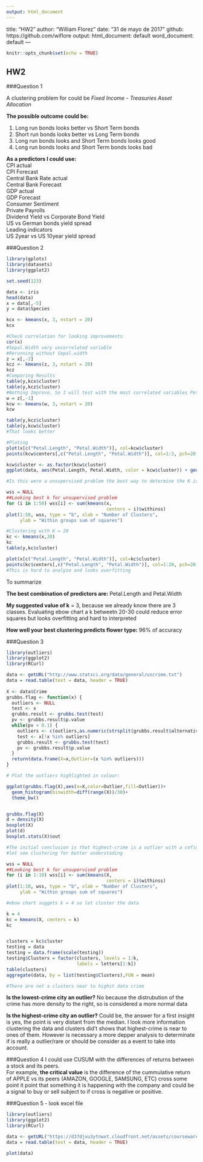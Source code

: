 ```yaml
---
output: html_document
---
```

title: "HW2"
author: "William Florez"
date: "31 de mayo de 2017"
github: https://github.com/wiflore
output:
  html_document: default
  word_document: default
---

```r
knitr::opts_chunk$set(echo = TRUE)


```

## HW2

###Question 1

A clustering problem for could be *Fixed Income - Treasuries Asset Allocation*	

**The possible outcome could be:**  

1. Long run bonds looks better vs Short Term bonds
2. Short run bonds looks better vs Long Term bonds
3. Long run bonds looks and Short Term bonds looks good
4. Long run bonds looks and Short Term bonds looks bad

**As a predictors I could use:**  
CPI actual  
CPI Forecast  	
Central Bank Rate	actual  
Central Bank Forecast	
GDP actual  
GDP Forecast  
Consumer Sentiment  
Private Payrolls  
Dividend Yield vs Corporate Bond Yield  
US vs German bonds yield spread  
Leading indicators  
US 2year vs US 10year yield spread  


###Question 2
```r
library(gplots)
library(datasets)
library(ggplot2)

set.seed(123)

data <- iris
head(data)
x = data[,-5]
y = data$Species

kcx <- kmeans(x, 3, nstart = 20) 
kcx

#Check correlation for looking improvements
cor(x)
#Sepal.Width very uncorrelated variable
#Rerunning without Sepal.width
z = x[,-2]
kcz <- kmeans(z, 3, nstart = 20) 
kcz
#Comparing Results
table(y,kcx$cluster)
table(y,kcz$cluster)
#Nothing Improve. So I will test with the most correlated variables Petal.Lengh and Petal.Width
w = z[,-1]
kcw <- kmeans(w, 3, nstart = 20) 
kcw

table(y,kcz$cluster)
table(y,kcw$cluster)
#That looks better 

#Ploting
plot(x[c("Petal.Length", "Petal.Width")], col=kcw$cluster)
points(kcw$centers[,c("Petal.Length", "Petal.Width")], col=1:3, pch=20, cex=3)

kcw$cluster <- as.factor(kcw$cluster)
ggplot(data, aes(Petal.Length, Petal.Width, color = kcw$cluster)) + geom_point() 

#Is this were a unsupervised problem the best way to determine the K is looking the sum of squares

wss = NULL
##Looking best k for unsupervised problem
for (i in 1:50) wss[i] <- sum(kmeans(x,
                                     centers = i)$withinss)
plot(1:50, wss, type = "b", xlab = "Number of Clusters",
     ylab = "Within groups sum of squares")

#Clustering with K = 20
kc <- kmeans(x,20)
kc
table(y,kc$cluster)

plot(x[c("Petal.Length", "Petal.Width")], col=kc$cluster)
points(kc$centers[,c("Petal.Length", "Petal.Width")], col=1:20, pch=20, cex=2)
#This is hard to analyze and looks overfitting


```

To summarize

**The best	combination	of	predictors are:**
Petal.Length and Petal.Width

**My	suggested	value	of	k** = 3, because we already know there are 3 classes. Evaluating ebow chart a k betweetn 20-30 could reduce error squares but looks overfitting and hard to interpreted 

**How	well	your	best	clustering	predicts	flower	type:** 96% of accuracy

###Question 3
```r

library(outliers)
library(ggplot2)
library(RCurl)

data <- getURL("http://www.statsci.org/data/general/uscrime.txt")
data = read.table(text = data, header = TRUE)
  
X <- data$Crime
grubbs.flag <- function(x) {
  outliers <- NULL
  test <- x
  grubbs.result <- grubbs.test(test)
  pv <- grubbs.result$p.value
  while(pv < 0.1) {
    outliers <- c(outliers,as.numeric(strsplit(grubbs.result$alternative," ")[[1]][3]))
    test <- x[!x %in% outliers]
    grubbs.result <- grubbs.test(test)
    pv <- grubbs.result$p.value
  }
  return(data.frame(X=x,Outlier=(x %in% outliers)))
}

# Plot the outliers highlighted in colour:

ggplot(grubbs.flag(X),aes(x=X,color=Outlier,fill=Outlier))+
  geom_histogram(binwidth=diff(range(X))/30)+
  theme_bw()


grubbs.flag(X)
d = density(X)
boxplot(X)
plot(d)
boxplot.stats(X)$out

#The initial conclusion is that highest-crime is a outlier with a cofident of 
#let see clustering for better understading

wss = NULL
##Looking best k for unsupervised problem
for (i in 1:10) wss[i] <- sum(kmeans(X,
                                     centers = i)$withinss)
plot(1:10, wss, type = "b", xlab = "Number of Clusters",
     ylab = "Within groups sum of squares")

#ebow chart suggets k = 4 so let cluster the data

k = 4
kc = kmeans(X, centers = k)
kc


clusters = kc$cluster
testing = data
testing = data.frame(scale(testing))
testing$Clusters = factor(clusters, levels = 1:k, 
                          labels = letters[1:k]) 
table(clusters)
aggregate(data, by = list(testing$Clusters),FUN = mean)

#There are not a clusters near to highst data crime

```

**Is	the	lowest-crime	city	an	outlier?**	No because the distrubution of the crime has more density to the right, so is considered a more normal data	

**Is	the	highest-crime	city	an	outlier?**	Could be, the answer for a first insight is yes, the point is very distant from the median. I look more information clustering the data and clusters did't shows that highest-crime is near to ones of them. However is necessary a more depper analysis to determinate if is really a outlier/rare or should be consider as a event to take into account.  

###Question 4
I could use CUSUM with the differences of returns between a stock and its peers.  
For example, **the critical value** is the difference of the cummulative return of APPLE vs its peers (AMAZON, GOOGLE, SAMSUNG, ETC) cross some point it point that something it is happening with the company and could be a signal to buy or sell subject to if cross is negative or positive.  

###Question 5 - look excel file
```r

library(outliers)
library(ggplot2)
library(RCurl)

data <- getURL("https://d37djvu3ytnwxt.cloudfront.net/assets/courseware/v1/592f3be3e90d2bdfe6a69f62374a1250/asset-v1:GTx+ISYE6501x+2T2017+type@asset+block/temps.txt")
data = read.table(text = data, header = TRUE)

plot(data)

```

